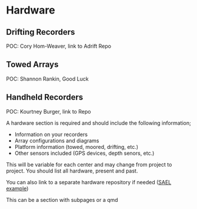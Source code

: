 # Hardware

## Drifting Recorders

POC: Cory Hom-Weaver, link to Adrift Repo

## Towed Arrays

POC: Shannon Rankin, Good Luck

## Handheld Recorders

POC: Kourtney Burger, link to Repo

A hardware section is required and should include the following information;

-   Information on your recorders
-   Array configurations and diagrams
-   Platform information (towed, moored, drifting, etc.)
-   Other sensors included (GPS devices, depth senors, etc.)

This will be variable for each center and may change from project to project. You should list all hardware, present and past.

You can also link to a separate hardware repository if needed ([SAEL example](https://sael-swfsc.github.io/SAEL-lab-manual/content/Hardware_ADRIFT.html))

This can be a section with subpages or a qmd
